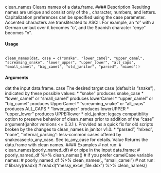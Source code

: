 
clean_names Cleans names of a data.frame.
#### Description
Resulting names are unique and consist only of the _ character, numbers, and letters. Capitalization
preferences can be specified using the case parameter.
Accented characters are transliterated to ASCII. For example, an "o" with a German umlaut over it
becomes "o", and the Spanish character "enye" becomes "n".

#### Usage 
<pre><code>
clean_names(dat, case = c("snake", "lower_camel", "upper_camel",
"screaming_snake", "lower_upper", "upper_lower", "all_caps",
"small_camel", "big_camel", "old_janitor", "parsed", "mixed"))
</code></pre> 
#### Arguments
dat the input data.frame.
case The desired target case (default is "snake"), indicated by these possible values:
* "snake" produces snake_case
* "lower_camel" or "small_camel" produces lowerCamel
* "upper_camel" or "big_camel" produces UpperCamel
* "screaming_snake" or "all_caps" produces ALL_CAPS
* "lower_upper" produces lowerUPPER
* "upper_lower" produces UPPERlower
* old_janitor: legacy compatibility option to preserve behavior of clean_names
prior to addition of the "case" argument(janitor versions <= 0.3.1 ). Provided
as a quick fix for old scripts broken by the changes to clean_names
in janitor v1.0.
* "parsed", "mixed", "none", "internal_parsing": less-common cases
offered by snakecase::to_any_case. See to_any_case for details.
Value
Returns the data.frame with clean names.
#### Examples
# not run:
# clean_names(poorly_named_df)
# or pipe in the input data.frame:
# poorly_named_df %>% clean_names()
# if you prefer camelCase variable names:
# poorly_named_df %>% clean_names(., "small_camel")
# not run:
# library(readxl)
# readxl("messy_excel_file.xlsx") %>% clean_names()


